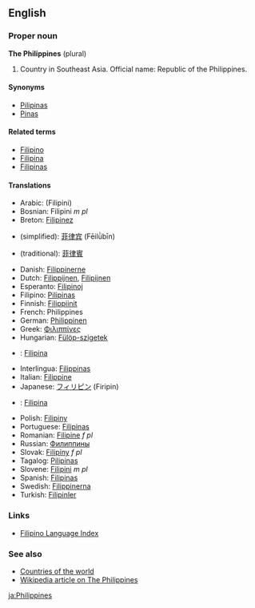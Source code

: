 ==English==
===Proper noun===
'''The Philippines''' (plural)
#Country in Southeast Asia. Official name: Republic of the Philippines.

====Synonyms====
*[[Pilipinas]]
*[[Pinas]]

====Related terms====
*[[Filipino]]
*[[Filipina]]
*[[Filipinas]]

====Translations====
*Arabic: (Filipini)
*Bosnian: Filipini ''m pl''
*Breton: [[Filipinez]]
*{{zh}} (simplified): [[菲律宾]] (Fēilǜbīn)
*{{zh}} (traditional): [[菲律賓]]
*Danish: [[Filippinerne]]
*Dutch: [[Filippijnen]], [[Filipijnen]]
*Esperanto: [[Filipinoj]]
*Filipino: [[Pilipinas]]
*Finnish: [[Filippiinit]]
*French: Philippines
*German: [[Philippinen]]
*Greek: [[Φιλιππίνες]]
*Hungarian: [[Fülöp-szigetek]]
*{{id}}: [[Filipina]]
*Interlingua: [[Filippinas]]
*Italian: [[Filippine]]
*Japanese: [[フィリピン]] (Firipin)
*{{ms}}: [[Filipina]]
*Polish: [[Filipiny]]
*Portuguese: [[Filipinas]]
*Romanian: [[Filipine]] ''f pl''
*Russian: [[Филиппины]]
*Slovak: [[Filipíny]] ''f pl''
*Tagalog: [[Pilipinas]]
*Slovene: [[Filipini]] ''m pl''
*Spanish: [[Filipinas]]
*Swedish: [[Filippinerna]]
*Turkish: [[Filipinler]]

===Links===
*[[Wiktionary:Filipino_index|Filipino Language Index]]

===See also===
*[[Countries of the world]]
*[[w:en:Philippines|Wikipedia article on The Philippines]]

[[ja:Philippines]]